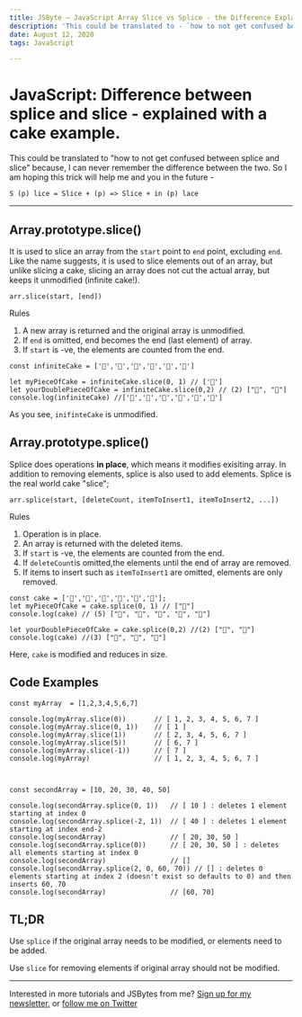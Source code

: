 ```yaml
---
title: JSByte – JavaScript Array Slice vs Splice - the Difference Explained with Cake
description: 'This could be translated to - `how to not get confused between splice and slice` because, I can never remember the difference between the two. So I am hoping this trick will help me and you in the future.'
date: August 12, 2020
tags: JavaScript

---
```


# JavaScript: Difference between splice and slice - explained with a cake example.

This could be translated to "how to not get confused between splice and slice" because, I can never remember the difference between the two. So I am hoping this trick will help me and you in the future -

```
S (p) lice = Slice + (p) => Slice + in (p) lace
```

---

## Array.prototype.slice()

It is used to slice an array from the `start` point to `end` point, excluding `end`. Like the name suggests, it is used to slice elements out of an array, but unlike slicing a cake, slicing an array does not cut the actual array, but keeps it unmodified (infinite cake!).

```JS
arr.slice(start, [end])

```

Rules

1. A new array is returned and the original array is unmodified.
2. If `end` is omitted, end becomes the end (last element) of array.
3. If `start` is -ve, the elements are counted from the end.

```JS
const infiniteCake = ['🍰','🍰','🍰','🍰','🍰','🍰']

let myPieceOfCake = infiniteCake.slice(0, 1) // ['🍰']
let yourDoublePieceOfCake = infiniteCake.slice(0,2) // (2) ["🍰", "🍰"]
console.log(infiniteCake) //['🍰','🍰','🍰','🍰','🍰','🍰']

```

As you see, `inifinteCake` is unmodified.

## Array.prototype.splice()

Splice does operations **in place**, which means it modifies exisiting array. In addition to removing elements, splice is also used to add elements. Splice is the real world cake "slice";

```JS
arr.splice(start, [deleteCount, itemToInsert1, itemToInsert2, ...])
```

Rules

1. Operation is in place.
2. An array is returned with the deleted items.
3. If `start` is -ve, the elements are counted from the end.
4. If `deleteCount`is omitted,the elements until the end of array are removed.
5. If items to insert such as `itemToInsert1` are omitted, elements are only removed.

```JS
const cake = ['🍰','🍰','🍰','🍰','🍰','🍰'];
let myPieceOfCake = cake.splice(0, 1) // ["🍰"]
console.log(cake) // (5) ["🍰", "🍰", "🍰", "🍰", "🍰"]

let yourDoublePieceOfCake = cake.splice(0,2) //(2) ["🍰", "🍰"]
console.log(cake) //(3) ["🍰", "🍰", "🍰"]

```

Here, `cake` is modified and reduces in size.

## Code Examples

```JS
const myArray  = [1,2,3,4,5,6,7]

console.log(myArray.slice(0))       // [ 1, 2, 3, 4, 5, 6, 7 ]
console.log(myArray.slice(0, 1))    // [ 1 ]
console.log(myArray.slice(1))       // [ 2, 3, 4, 5, 6, 7 ]
console.log(myArray.slice(5))       // [ 6, 7 ]
console.log(myArray.slice(-1))      // [ 7 ]
console.log(myArray)                // [ 1, 2, 3, 4, 5, 6, 7 ]



const secondArray = [10, 20, 30, 40, 50]

console.log(secondArray.splice(0, 1))   // [ 10 ] : deletes 1 element starting at index 0
console.log(secondArray.splice(-2, 1))  // [ 40 ] : deletes 1 element starting at index end-2
console.log(secondArray)                // [ 20, 30, 50 ]
console.log(secondArray.splice(0))      // [ 20, 30, 50 ] : deletes all elements starting at index 0
console.log(secondArray)                // []
console.log(secondArray.splice(2, 0, 60, 70)) // [] : deletes 0 elements starting at index 2 (doesn't exist so defaults to 0) and then inserts 60, 70
console.log(secondArray)                // [60, 70]
```

## TL;DR

Use `splice` if the original array needs to be modified, or elements need to be added.

Use `slice` for removing elements if original array should not be modified.

---

Interested in more tutorials and JSBytes from me? [Sign up for my newsletter.](https://tinyletter.com/shrutikapoor) or [follow me on Twitter](https://twitter.com/shrutikapoor08)
